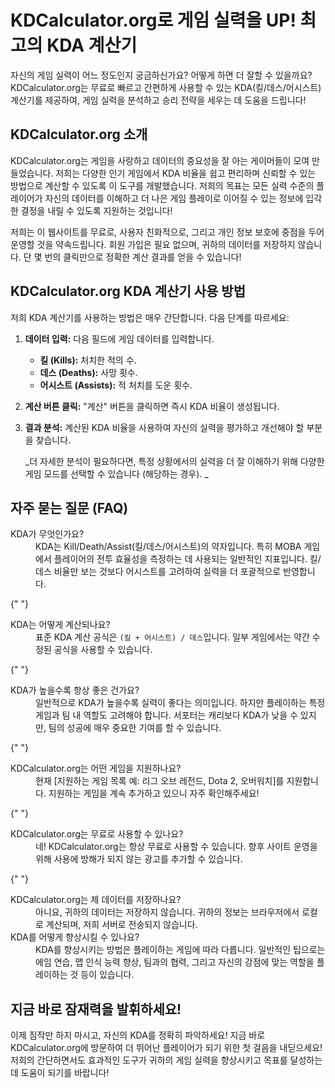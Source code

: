 # KDCalculator.org로 게임 실력을 UP! 최고의 KDA 계산기

자신의 게임 실력이 어느 정도인지 궁금하신가요? 어떻게 하면 더 잘할 수 있을까요? KDCalculator.org는 무료로 빠르고 간편하게 사용할 수 있는 KDA(킬/데스/어시스트) 계산기를 제공하여, 게임 실력을 분석하고 승리 전략을 세우는 데 도움을 드립니다!

## KDCalculator.org 소개

KDCalculator.org는 게임을 사랑하고 데이터의 중요성을 잘 아는 게이머들이 모여 만들었습니다. 저희는 다양한 인기 게임에서 KDA 비율을 쉽고 편리하며 신뢰할 수 있는 방법으로 계산할 수 있도록 이 도구를 개발했습니다. 저희의 목표는 모든 실력 수준의 플레이어가 자신의 데이터를 이해하고 더 나은 게임 플레이로 이어질 수 있는 정보에 입각한 결정을 내릴 수 있도록 지원하는 것입니다!

저희는 이 웹사이트를 무료로, 사용자 친화적으로, 그리고 개인 정보 보호에 중점을 두어 운영할 것을 약속드립니다. 회원 가입은 필요 없으며, 귀하의 데이터를 저장하지 않습니다. 단 몇 번의 클릭만으로 정확한 계산 결과를 얻을 수 있습니다!

## KDCalculator.org KDA 계산기 사용 방법

저희 KDA 계산기를 사용하는 방법은 매우 간단합니다. 다음 단계를 따르세요:

1. **데이터 입력:** 다음 필드에 게임 데이터를 입력합니다.

   - **킬 (Kills):** 처치한 적의 수.
   - **데스 (Deaths):** 사망 횟수.
   - **어시스트 (Assists):** 적 처치를 도운 횟수.

2. **계산 버튼 클릭:** "계산" 버튼을 클릭하면 즉시 KDA 비율이 생성됩니다.

3. **결과 분석:** 계산된 KDA 비율을 사용하여 자신의 실력을 평가하고 개선해야 할 부분을 찾습니다.

   _더 자세한 분석이 필요하다면, 특정 상황에서의 실력을 더 잘 이해하기 위해 다양한 게임 모드를 선택할 수 있습니다 (해당하는 경우). _

## 자주 묻는 질문 (FAQ)

<dl>
  <dt>KDA가 무엇인가요?</dt>
  <dd>KDA는 Kill/Death/Assist(킬/데스/어시스트)의 약자입니다. 특히 MOBA 게임에서 플레이어의 전투 효율성을 측정하는 데 사용되는 일반적인 지표입니다. 킬/데스 비율만 보는 것보다 어시스트를 고려하여 실력을 더 포괄적으로 반영합니다.</dd>

{" "}
<dt>KDA는 어떻게 계산되나요?</dt>
<dd>
  표준 KDA 계산 공식은 <code>(킬 + 어시스트) / 데스</code>입니다. 일부
  게임에서는 약간 수정된 공식을 사용할 수 있습니다.
</dd>

{" "}
<dt>KDA가 높을수록 항상 좋은 건가요?</dt>
<dd>
  일반적으로 KDA가 높을수록 실력이 좋다는 의미입니다. 하지만 플레이하는 특정
  게임과 팀 내 역할도 고려해야 합니다. 서포터는 캐리보다 KDA가 낮을 수 있지만,
  팀의 성공에 매우 중요한 기여를 할 수 있습니다.
</dd>

{" "}
<dt>KDCalculator.org는 어떤 게임을 지원하나요?</dt>
<dd>
  현재 [지원하는 게임 목록 예: 리그 오브 레전드, Dota 2, 오버워치]를 지원합니다.
  지원하는 게임을 계속 추가하고 있으니 자주 확인해주세요!
</dd>

{" "}
<dt>KDCalculator.org는 무료로 사용할 수 있나요?</dt>
<dd>
  네! KDCalculator.org는 항상 무료로 사용할 수 있습니다. 향후 사이트 운영을 위해
  사용에 방해가 되지 않는 광고를 추가할 수 있습니다.
</dd>

{" "}
<dt>KDCalculator.org는 제 데이터를 저장하나요?</dt>
<dd>
  아니요, 귀하의 데이터는 저장하지 않습니다. 귀하의 정보는 브라우저에서 로컬로
  계산되며, 저희 서버로 전송되지 않습니다.
</dd>

  <dt>KDA를 어떻게 향상시킬 수 있나요?</dt>
  <dd>KDA를 향상시키는 방법은 플레이하는 게임에 따라 다릅니다. 일반적인 팁으로는 에임 연습, 맵 인식 능력 향상, 팀과의 협력, 그리고 자신의 강점에 맞는 역할을 플레이하는 것 등이 있습니다.</dd>
</dl>

## 지금 바로 잠재력을 발휘하세요!

이제 짐작만 하지 마시고, 자신의 KDA를 정확히 파악하세요! 지금 바로 KDCalculator.org에 방문하여 더 뛰어난 플레이어가 되기 위한 첫 걸음을 내딛으세요! 저희의 간단하면서도 효과적인 도구가 귀하의 게임 실력을 향상시키고 목표를 달성하는 데 도움이 되기를 바랍니다!
